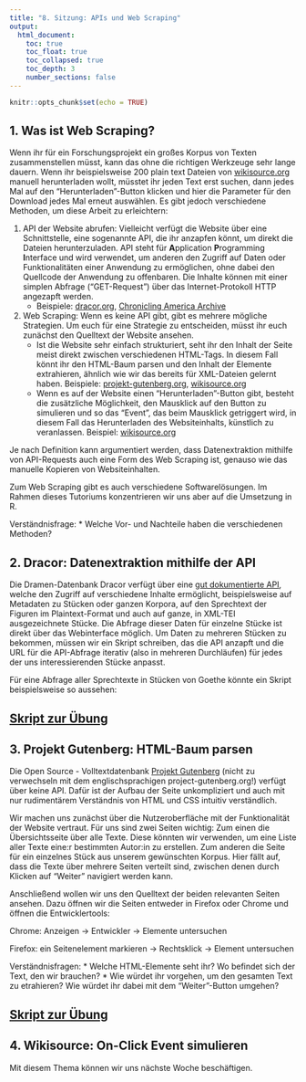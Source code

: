 ```yaml
---
title: "8. Sitzung: APIs und Web Scraping"
output: 
  html_document:
    toc: true
    toc_float: true
    toc_collapsed: true
    toc_depth: 3
    number_sections: false
---
```


```r
knitr::opts_chunk$set(echo = TRUE)
```


## 1. Was ist Web Scraping? 

Wenn ihr für ein Forschungsprojekt ein großes Korpus von Texten zusammenstellen müsst, kann das ohne die richtigen Werkzeuge sehr lange dauern. Wenn ihr beispielsweise 200 plain text Dateien von [wikisource.org](https://de.wikisource.org) manuell herunterladen wollt, müsstet ihr jeden Text erst suchen, dann jedes Mal auf den "Herunterladen"-Button klicken und hier die Parameter für den Download jedes Mal erneut auswählen. Es gibt jedoch verschiedene Methoden, um diese Arbeit zu erleichtern: 

1. API der Website abrufen: Vielleicht verfügt die Website über eine Schnittstelle, eine sogenannte API, die ihr anzapfen könnt, um direkt die Dateien herunterzuladen. API steht für **A**pplication **P**rogramming **I**nterface und wird verwendet, um anderen den Zugriff auf Daten oder Funktionalitäten einer Anwendung zu ermöglichen, ohne dabei den Quellcode der Anwendung zu offenbaren. Die Inhalte können mit einer simplen Abfrage ("GET-Request") über das Internet-Protokoll HTTP angezapft werden. 
     + Beispiele: [dracor.org](https://dracor.org/doc/api), [Chronicling America Archive](https://chroniclingamerica.loc.gov/about/api/) 

2. Web Scraping: Wenn es keine API gibt, gibt es mehrere mögliche Strategien. Um euch für eine Strategie zu entscheiden, müsst ihr euch zunächst den Quelltext der Website ansehen. 
     + Ist die Website sehr einfach strukturiert, seht ihr den Inhalt der Seite meist direkt zwischen verschiedenen HTML-Tags. In diesem Fall könnt ihr den HTML-Baum parsen und den Inhalt der Elemente extrahieren, ähnlich wie wir das bereits für XML-Dateien gelernt haben. 
Beispiele: [projekt-gutenberg.org](https://www.projekt-gutenberg.org/buechner/briefe1/titlepage.html), [wikisource.org](https://de.wikisource.org/wiki/Der_Zauberstein)
     + Wenn es auf der Website einen "Herunterladen"-Button gibt, besteht die zusätzliche Möglichkeit, den Mausklick auf den Button zu simulieren und so das "Event", das beim Mausklick getriggert wird, in diesem Fall das Herunterladen des Websiteinhalts, künstlich zu veranlassen. 
Beispiel: [wikisource.org](https://de.wikisource.org/wiki/Der_Zauberstein)
     
Je nach Definition kann argumentiert werden, dass Datenextraktion mithilfe von  API-Requests auch eine Form des Web Scraping ist, genauso wie das manuelle Kopieren von Websiteinhalten. 

Zum Web Scraping gibt es auch verschiedene Softwarelösungen. Im Rahmen dieses Tutoriums konzentrieren wir uns aber auf die Umsetzung in R.

Verständnisfrage: 
* Welche Vor- und Nachteile haben die verschiedenen Methoden?  

## 2. Dracor: Datenextraktion mithilfe der API

Die Dramen-Datenbank Dracor verfügt über eine [gut dokumentierte API](https://dracor.org/doc/api), welche den Zugriff auf verschiedene Inhalte ermöglicht, beispielsweise auf Metadaten zu Stücken oder ganzen Korpora, auf den Sprechtext der Figuren im Plaintext-Format und auch auf ganze, in XML-TEI ausgezeichnete Stücke. Die Abfrage dieser Daten für einzelne Stücke ist direkt über das Webinterface möglich. Um Daten zu mehreren Stücken zu bekommen, müssen wir ein Skript schreiben, das die API anzapft und die URL für die API-Abfrage iterativ (also in mehreren Durchläufen) für jedes der uns interessierenden Stücke anpasst.

Für eine Abfrage aller Sprechtexte in Stücken von Goethe könnte ein Skript beispielsweise so aussehen: 

## [Skript zur Übung](https://github.com/lipogg/r-tutorium/blob/e3b5acfb7004daa4daf5a16432980f47fe51d08f/08_webscraping_und_apis/skripte/tutorium8_270622_dracor_api.R) 


## 3. Projekt Gutenberg: HTML-Baum parsen 

Die Open Source - Volltextdatenbank [Projekt Gutenberg](https://www.projekt-gutenberg.org) (nicht zu verwechseln mit dem englischsprachigen project-gutenberg.org!) verfügt über keine API. Dafür ist der Aufbau der Seite unkompliziert und auch mit nur rudimentärem Verständnis von HTML und CSS intuitiv verständlich. 

Wir machen uns zunächst über die Nutzeroberfläche mit der Funktionalität der Website vertraut. Für uns sind zwei Seiten wichtig: Zum einen die Übersichtsseite über alle Texte. Diese könnten wir verwenden, um eine Liste aller Texte eine:r bestimmten Autor:in zu erstellen. Zum anderen die Seite für ein einzelnes Stück aus unserem gewünschten Korpus. Hier fällt auf, dass die Texte über mehrere Seiten verteilt sind, zwischen denen durch Klicken auf "Weiter" navigiert werden kann. 

Anschließend wollen wir uns den Quelltext der beiden relevanten Seiten ansehen. Dazu öffnen wir die Seiten entweder in Firefox oder Chrome und öffnen die Entwicklertools: 

Chrome: Anzeigen -> Entwickler -> Elemente untersuchen  

Firefox: ein Seitenelement markieren -> Rechtsklick -> Element untersuchen

Verständnisfragen: 
* Welche HTML-Elemente seht ihr? Wo befindet sich der Text, den wir brauchen? 
* Wie würdet ihr vorgehen, um den gesamten Text zu etrahieren? Wie würdet ihr dabei mit dem "Weiter"-Button umgehen? 


## [Skript zur Übung](https://github.com/lipogg/r-tutorium/blob/e3b5acfb7004daa4daf5a16432980f47fe51d08f/08_webscraping_und_apis/skripte/tutorium8_270622_scraper.R)


## 4. Wikisource: On-Click Event simulieren

Mit diesem Thema können wir uns nächste Woche beschäftigen. 
